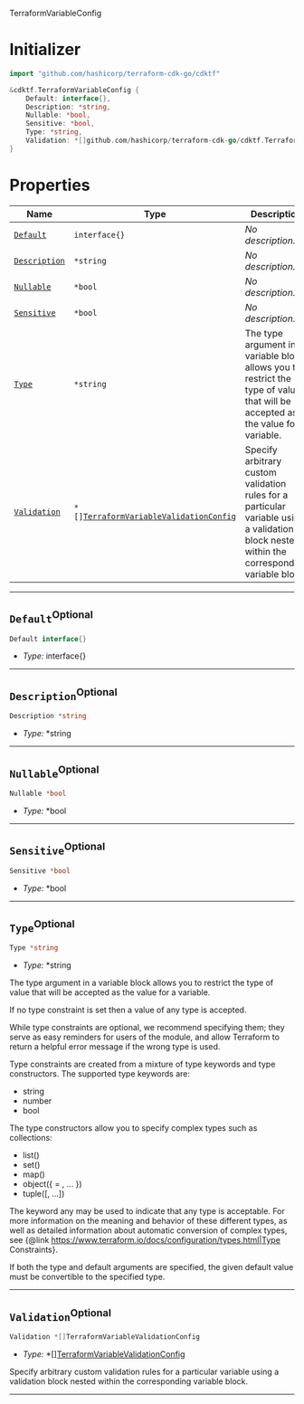  TerraformVariableConfig <a name="TerraformVariableConfig" id="cdktf.TerraformVariableConfig"></a>

# Initializer <a name="Initializer" id="cdktf.TerraformVariableConfig.Initializer"></a>

```go
import "github.com/hashicorp/terraform-cdk-go/cdktf"

&cdktf.TerraformVariableConfig {
	Default: interface{},
	Description: *string,
	Nullable: *bool,
	Sensitive: *bool,
	Type: *string,
	Validation: *[]github.com/hashicorp/terraform-cdk-go/cdktf.TerraformVariableValidationConfig,
}
```

# Properties <a name="Properties" id="Properties"></a>

| **Name** | **Type** | **Description** |
| --- | --- | --- |
| <code><a href="#cdktf.TerraformVariableConfig.property.default">Default</a></code> | <code>interface{}</code> | *No description.* |
| <code><a href="#cdktf.TerraformVariableConfig.property.description">Description</a></code> | <code>*string</code> | *No description.* |
| <code><a href="#cdktf.TerraformVariableConfig.property.nullable">Nullable</a></code> | <code>*bool</code> | *No description.* |
| <code><a href="#cdktf.TerraformVariableConfig.property.sensitive">Sensitive</a></code> | <code>*bool</code> | *No description.* |
| <code><a href="#cdktf.TerraformVariableConfig.property.type">Type</a></code> | <code>*string</code> | The type argument in a variable block allows you to restrict the type of value that will be accepted as the value for a variable. |
| <code><a href="#cdktf.TerraformVariableConfig.property.validation">Validation</a></code> | <code>*[]<a href="#cdktf.TerraformVariableValidationConfig">TerraformVariableValidationConfig</a></code> | Specify arbitrary custom validation rules for a particular variable using a validation block nested within the corresponding variable block. |

---

## `Default`<sup>Optional</sup> <a name="Default" id="cdktf.TerraformVariableConfig.property.default"></a>

```go
Default interface{}
```

- *Type:* interface{}

---

## `Description`<sup>Optional</sup> <a name="Description" id="cdktf.TerraformVariableConfig.property.description"></a>

```go
Description *string
```

- *Type:* *string

---

## `Nullable`<sup>Optional</sup> <a name="Nullable" id="cdktf.TerraformVariableConfig.property.nullable"></a>

```go
Nullable *bool
```

- *Type:* *bool

---

## `Sensitive`<sup>Optional</sup> <a name="Sensitive" id="cdktf.TerraformVariableConfig.property.sensitive"></a>

```go
Sensitive *bool
```

- *Type:* *bool

---

## `Type`<sup>Optional</sup> <a name="Type" id="cdktf.TerraformVariableConfig.property.type"></a>

```go
Type *string
```

- *Type:* *string

The type argument in a variable block allows you to restrict the type of value that will be accepted as the value for a variable.

If no type constraint is set then a value of any type is accepted.

While type constraints are optional, we recommend specifying them; they serve as easy reminders for users of the module, and allow Terraform to return a helpful error message if the wrong type is used.

Type constraints are created from a mixture of type keywords and type constructors. The supported type keywords are:

* string
* number
* bool

The type constructors allow you to specify complex types such as collections:

* list(<TYPE>)
* set(<TYPE>)
* map(<TYPE>)
* object({<ATTR NAME> = <TYPE>, ... })
* tuple([<TYPE>, ...])

The keyword any may be used to indicate that any type is acceptable. For more information on the meaning and behavior of these different types, as well as detailed information about automatic conversion of complex types, see {@link https://www.terraform.io/docs/configuration/types.html|Type Constraints}.

If both the type and default arguments are specified, the given default value must be convertible to the specified type.

---

## `Validation`<sup>Optional</sup> <a name="Validation" id="cdktf.TerraformVariableConfig.property.validation"></a>

```go
Validation *[]TerraformVariableValidationConfig
```

- *Type:* *[]<a href="#cdktf.TerraformVariableValidationConfig">TerraformVariableValidationConfig</a>

Specify arbitrary custom validation rules for a particular variable using a validation block nested within the corresponding variable block.

---
